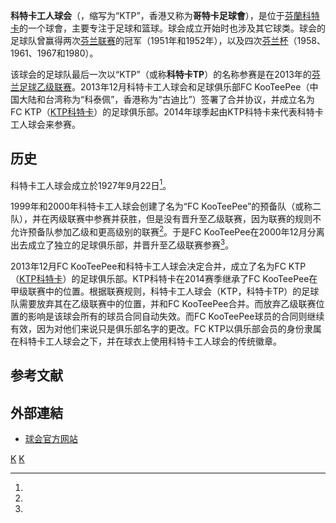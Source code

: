 {{Infobox football club
| clubname = 科特卡工人 / 科特卡TP
| image =
| fullname = 科特卡工人球会
| nickname = KTP
| founded = 1927年9月22日
| city = [[科特卡|科特卡]]
| ground = {{le|阿尔托·托尔萨体育场|Arto Tolsa Areena}}
| capacity = 4,780
| chairman = 
| manager =  
| coach = 
| league = [[芬兰足球乙级联赛|芬兰足球乙级联赛]]（2013年最后一个赛季）
| season = 
| position = 
| pattern_la1 = _borderonwhite
| pattern_b1 = _whitestripes
| pattern_ra1 = _borderonwhite
| pattern_s1 = 
| leftarm1
| body1 = 17550d
| rightarm1
| shorts1 = 000000
| socks1 = 17550d
| pattern_la2 =
| pattern_b2 =
| pattern_ra2 =
| pattern_s2 = 
| leftarm2 = eeeb03
| body2 = eeeb03
| rightarm2 = eeeb03
| shorts2 = 17550d
| socks2 = eeeb03
| website = https://www.ktpjalkapallo.fi/
}}
'''科特卡工人球会'''（{{lang-fi|Kotkan Työväen Palloilijat}}，缩写为“KTP”，香港又称为'''哥特卡足球會'''），是位于[[芬蘭|芬蘭]][[科特卡|科特卡]]的一个球會，主要专注于足球和篮球。球会成立开始时也涉及其它球类。球会的足球队曾赢得两次[[芬蘭足球超級聯賽|芬兰联赛]]的冠军（1951年和1952年），以及四次[[芬兰杯|芬兰杯]]（1958、1961、1967和1980）。

该球会的足球队最后一次以“KTP”（或称'''科特卡TP'''）的名称参赛是在2013年的[[芬兰足球乙级联赛|芬兰足球乙级联赛]]。2013年12月科特卡工人球会和足球俱乐部FC KooTeePee（中国大陆和台湾称为“科泰佩”，香港称为“古迪比”）签署了合并协议，并成立名为FC KTP（[[KTP科特卡|KTP科特卡]]）的足球俱乐部。2014年球季起由KTP科特卡来代表科特卡工人球会来参赛。

== 历史 ==
科特卡工人球会成立於1927年9月22日<ref name="joutsi"/>。

1999年和2000年科特卡工人球会创建了名为“FC KooTeePee”的预备队（或称二队），并在丙级联赛中参赛并获胜，但是没有晋升至乙级联赛，因为联赛的规则不允许预备队参加乙级和更高级别的联赛<ref name="joutsi2"/>。于是FC KooTeePee在2000年12月分离出去成立了独立的足球俱乐部，并晋升至乙级联赛参赛<ref name="joutsi3"/>。

2013年12月FC KooTeePee和科特卡工人球会决定合并，成立了名为FC KTP（[[KTP科特卡|KTP科特卡]]）的足球俱乐部。KTP科特卡在2014赛季继承了FC KooTeePee在甲级联赛中的位置。根据联赛规则，科特卡工人球会（KTP，科特卡TP）的足球队需要放弃其在乙级联赛中的位置，并和FC KooTeePee合并。而放弃乙级联赛位置的影响是该球会所有的球员合同自动失效。而FC KooTeePee球员的合同则继续有效，因为对他们来说只是俱乐部名字的更改。FC KTP以俱乐部会员的身份隶属在科特卡工人球会之下，并在球衣上使用科特卡工人球会的传统徽章。

== 参考文献 ==
{{Reflist|30em|refs=
<ref name="joutsi">{{cite web | url = http://www.jukkajoutsi.com/KooteePee.html | title = Kotkan 'vihreävalkoista' jalkapallohistorikkia: Alusta vuoteen 1969 | author = Joutsi, Jukka | language = fi | publisher = jukkajoutsi.com | date = 2015-04-07 | accessdate = 2019-09-10 | archive-url = https://web.archive.org/web/20110713124005/http://www.jukkajoutsi.com/KooteePee.html | archive-date = 2011-07-13 | dead-url = yes }}</ref>

<ref name="joutsi2">{{cite web | url = http://www.jukkajoutsi.com/kotkafutis2.html | title = Kotkan 'vihreävalkoista' jalkapallohistorikkia: Vuodet 1970-1999 | author = Svala & Joutsi | language = fi | publisher = jukkajoutsi.com | date = 2014-05-03 | accessdate = 2019-09-10 | archive-url = https://web.archive.org/web/20191018044631/http://www.jukkajoutsi.com/kotkafutis2.html | archive-date = 2019-10-18 | dead-url = yes }}</ref>

<ref name="joutsi3">{{cite web | url = http://www.jukkajoutsi.com/kotkafutis3.html | title = Kotkan 'vihreävalkoista' jalkapallohistorikkia: Kotkan jalkapalloa 2000-luvulla | author = Joutsi, Jukka | language = fi | publisher = jukkajoutsi.com | date = 2019-05-21 | accessdate = 2019-09-10 | archive-url = https://web.archive.org/web/20191018000557/http://www.jukkajoutsi.com/kotkafutis3.html | archive-date = 2019-10-18 | dead-url = yes }}</ref>
}}

== 外部連結 ==
* [https://www.ktpjalkapallo.fi/ 球会官方网站] {{Wayback|url=https://www.ktpjalkapallo.fi/ |date=20210225221649 }} {{fi}}

[[Category:芬兰足球俱乐部|K]]
[[Category:1927年建立的足球俱乐部|K]]